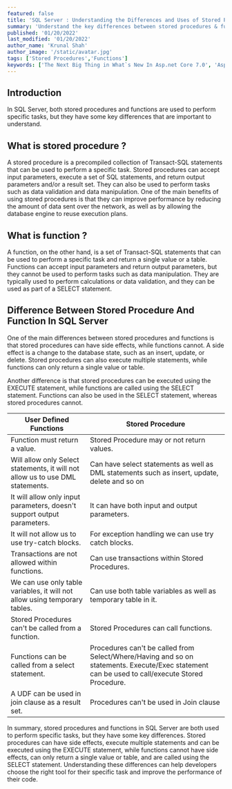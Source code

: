 ```yaml
---
featured: false
title: 'SQL Server : Understanding the Differences and Uses of Stored Procedures and Functions'
summary: 'Understand the key differences between stored procedures & functions in SQL Server. Stored procedures can have side effects & execute multiple statements while functions can only return a single value or table. This can help developers choose the right tool for their specific task'
published: '01/20/2022'
last_modified: '01/20/2022'
author_name: 'Krunal Shah'
author_image: '/static/avatar.jpg'
tags: ['Stored Procedures','Functions']
keywords: ['The Next Big Thing in What`s New In Asp.net Core 7.0', 'Asp.net Core 7.0', '.net Core 7.0','Dot net 7','Dot net core C# release','Is .NET 7 .NET Core?','Is .NET Core 7 released?','What is new NET Core 7?','What is the difference between .NET 7 and .NET 6?','What is .NET Core latest version?']
---
```


## Introduction

In SQL Server, both stored procedures and functions are used to perform specific tasks, but they have some key differences that are important to understand.

## What is stored procedure ?

A stored procedure is a precompiled collection of Transact-SQL statements that can be used to perform a specific task. Stored procedures can accept input parameters, execute a set of SQL statements, and return output parameters and/or a result set. They can also be used to perform tasks such as data validation and data manipulation. One of the main benefits of using stored procedures is that they can improve performance by reducing the amount of data sent over the network, as well as by allowing the database engine to reuse execution plans.

## What is function ?

A function, on the other hand, is a set of Transact-SQL statements that can be used to perform a specific task and return a single value or a table. Functions can accept input parameters and return output parameters, but they cannot be used to perform tasks such as data manipulation. They are typically used to perform calculations or data validation, and they can be used as part of a SELECT statement.

## Difference Between Stored Procedure And Function In SQL Server

One of the main differences between stored procedures and functions is that stored procedures can have side effects, while functions cannot. A side effect is a change to the database state, such as an insert, update, or delete. Stored procedures can also execute multiple statements, while functions can only return a single value or table.

Another difference is that stored procedures can be executed using the EXECUTE statement, while functions are called using the SELECT statement. Functions can also be used in the SELECT statement, whereas stored procedures cannot.

<table class="table-fixed border text-center">
  <thead>
    <tr>
      <th class="border !px-6 py-4">User Defined Functions</th>
      <th class="border !px-6 py-4">Stored Procedure</th>
    </tr>
  </thead>
  <tbody>
   <tr><td class="border !px-6 py-4">Function must return a value.</td><td class="border !px-6 py-4">Stored Procedure may or not return values.</td></tr>
<tr><td class="border !px-6 py-4">Will allow only Select statements, it will not allow us to use DML statements.</td><td class="border !px-6 py-4">Can have select statements as well as DML statements such as insert, update, delete and so on</td></tr>
<tr><td class="border !px-6 py-4">It will allow only input parameters, doesn't support output parameters.</td><td class="border !px-6 py-4">It can have both input and output parameters.</td></tr>
<tr><td class="border !px-6 py-4">It will not allow us to use try-catch blocks.</td><td class="border !px-6 py-4">For exception handling we can use try catch blocks.</td></tr>
<tr><td class="border !px-6 py-4">Transactions are not allowed within functions.</td><td class="border !px-6 py-4">Can use transactions within Stored Procedures.</td></tr>
<tr><td class="border !px-6 py-4">We can use only table variables, it will not allow using temporary tables.</td><td class="border !px-6 py-4">Can use both table variables as well as temporary table in it.</td></tr>
<tr><td class="border !px-6 py-4">Stored Procedures can't be called from a function.</td><td class="border !px-6 py-4">Stored Procedures can call functions.</td></tr>
<tr><td class="border !px-6 py-4">Functions can be called from a select statement.</td><td class="border !px-6 py-4">Procedures can't be called from Select/Where/Having and so on statements. Execute/Exec statement can be used to call/execute Stored Procedure.</td></tr>
<tr><td class="border !px-6 py-4">A UDF can be used in join clause as a result set.</td><td class="border !px-6 py-4">Procedures can't be used in Join clause</td></tr>

  </tbody>
</table>

In summary, stored procedures and functions in SQL Server are both used to perform specific tasks, but they have some key differences. Stored procedures can have side effects, execute multiple statements and can be executed using the EXECUTE statement, while functions cannot have side effects, can only return a single value or table, and are called using the SELECT statement. Understanding these differences can help developers choose the right tool for their specific task and improve the performance of their code.